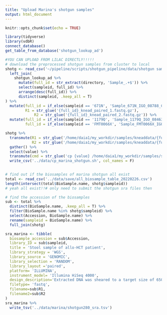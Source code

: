 ```yaml
---
title: "Upload Marina's shotgun samples"
output: html_document
---
```


```r
knitr::opts_chunk$set(echo = TRUE)
```

```r
library(tidyverse)
library(vdbR)
connect_database()
get_table_from_database('shotgun_lookup_ad')
```

```r
#YOU CAN UPLOAD FROM LILAC DIRECTLY!!!!!
# download the preprocessed shotgun samples from cluster to local
shotg <- read_csv('~/pipeline/scripts/shotgun_pipeline/data/shotgun samples and collection date relative to HCT_4_13_22.csv') %>%
  left_join(
    shotgun_lookup_ad %>%
      mutate(full_id = str_extract(directory, 'Sample_.+$')) %>%
      select(sampleid, full_id) %>%
      arrange(desc(full_id)) %>%
      distinct(sampleid, .keep_all = T)
) %>%
  mutate(full_id = if_else(sampleid == '671N', 'Sample_671N_IGO_08788_C_45', full_id),
         R1 = str_glue('{full_id}_knead_paired_1.fastq.gz'),
             R2 = str_glue('{full_id}_knead_paired_2.fastq.gz')) %>% 
  mutate(full_id = if_else(sampleid == '1179Q', 'Sample_1179Q_IGO_08463_63', full_id), 
         full_id = if_else(sampleid == 'FMT0066X', 'Sample_FMT0066X_IGO_08725_20', full_id))

shotg %>%
  transmute(R1 = str_glue('/home/daia1/my_workdir/samples/kneaddata/{full_id}_knead_paired_1.fastq.gz'),
            R2 = str_glue('/home/daia1/my_workdir/samples/kneaddata/{full_id}_knead_paired_2.fastq.gz')) %>%
  gather() %>%
  select(value) %>%
  transmute(cmd = str_glue('cp {value} /home/daia1/my_workdir/samples/submit_ncbi/marina_shotgun_280')) %>%
  write_csv('../data/cp_marina_shotgun.sh', col_names = F)
  
```

```r
# find out if the biosamples of marina shotgun all exist
total <- read_csv('../data/save/all_biosample_table_20220226.csv')
length(intersect(total$BioSample.name, shotg$sampleid))
# yeah all exist!!# only need to submit the shotgun sra files then

# find the accession of the biosamples
sub <- total %>% 
  distinct(BioSample.name, .keep_all = T) %>% 
  filter(BioSample.name %in% shotg$sampleid) %>% 
  select(Accession, BioSample.name) %>% 
  rename(sampleid = BioSample.name) %>% 
  full_join(shotg)

sra_marina <- tibble(
  biosample_accession = sub$Accession,
  library_ID = sub$sampleid,
  title = 'Stool sample of allo-HCT patient',
  library_strategy = 'WGS',
  library_source = 'GENOMIC',
  library_selection = 'RANDOM',
  library_layout ='paired',
  platform= 'ILLUMINA',
  instrument_model= 'Illumina HiSeq 4000',
  design_description='Extracted DNA was sheared to a target size of 650 base pairs (bp) using a Covaris ultrasonicator. DNA was then prepared for sequencing using the Illumina TruSeq DNA library preparation kit and sequenced using the Illumina HiSeq system targeting approximately 10–20 million reads per sample with 100-bp paired-end reads',
  filetype= 'fastq',
  filename=sub$R1,
  filename2=sub$R2
)
sra_marina %>% 
  write_tsv('../data/marina/shotgun280_sra.tsv')
```

